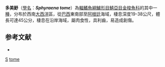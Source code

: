{{Speciesbox
| taxon = Sphyraena tome
| status = NE
| status_system = IUCN3.1
| binomial_authority = [[Fowler|Fowler]], 1903
| synonyms = 
}}
'''多美魣'''（[[學名|學名]]：'''''Sphyraena tome'''''）為[[輻鰭魚綱|輻鰭魚綱]][[鱸形目|鱸形目]][[鯖亞目|鯖亞目]][[金梭魚科|金梭魚科]]的其中一[[種|種]]，分布於西南[[大西洋|大西洋]]區，從[[巴西|巴西]]東南部至[[阿根廷|阿根廷]]海域，棲息深度19-38公尺，體長可達45公分，棲息在沿岸海域，屬肉食性，具利齒，易造成創傷。

== 参考文献 ==
{{reflist}}
*{{FishBase_species|genus=Sphyraena|species=tome|year=2012|month=7}}

{{taxonbar}}
[[Category:1903年描述的鱼类|S]]
[[Category:魣屬|tome]]
{{animal-stub}}